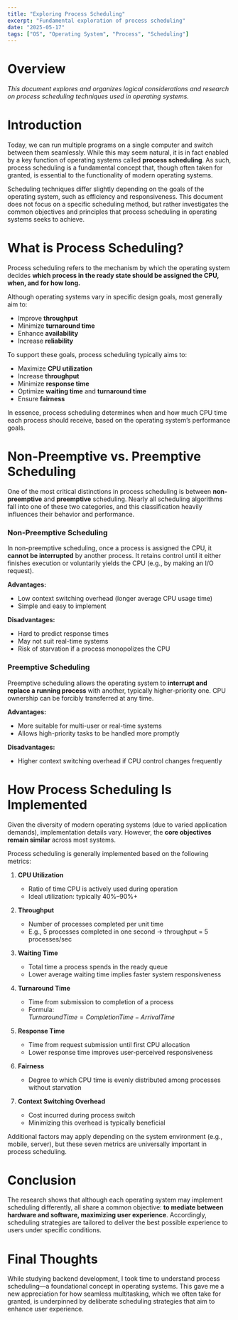 ```yaml
---
title: "Exploring Process Scheduling"
excerpt: "Fundamental exploration of process scheduling"
date: "2025-05-17"
tags: ["OS", "Operating System", "Process", "Scheduling"]
---
```



# Overview
*This document explores and organizes logical considerations and research on process scheduling techniques used in operating systems.*


# Introduction
Today, we can run multiple programs on a single computer and switch between them seamlessly. While this may seem natural, it is in fact enabled by a key function of operating systems called **process scheduling**. As such, process scheduling is a fundamental concept that, though often taken for granted, is essential to the functionality of modern operating systems.

Scheduling techniques differ slightly depending on the goals of the operating system, such as efficiency and responsiveness. This document does not focus on a specific scheduling method, but rather investigates the common objectives and principles that process scheduling in operating systems seeks to achieve.


# What is Process Scheduling?
Process scheduling refers to the mechanism by which the operating system decides **which process in the ready state should be assigned the CPU, when, and for how long.**

Although operating systems vary in specific design goals, most generally aim to:

- Improve **throughput**
- Minimize **turnaround time**
- Enhance **availability**
- Increase **reliability**

To support these goals, process scheduling typically aims to:

- Maximize **CPU utilization**
- Increase **throughput**
- Minimize **response time**
- Optimize **waiting time** and **turnaround time**
- Ensure **fairness**

In essence, process scheduling determines when and how much CPU time each process should receive, based on the operating system’s performance goals.


# Non-Preemptive vs. Preemptive Scheduling
One of the most critical distinctions in process scheduling is between **non-preemptive** and **preemptive** scheduling. Nearly all scheduling algorithms fall into one of these two categories, and this classification heavily influences their behavior and performance.
### Non-Preemptive Scheduling
In non-preemptive scheduling, once a process is assigned the CPU, it **cannot be interrupted** by another process. It retains control until it either finishes execution or voluntarily yields the CPU (e.g., by making an I/O request).

**Advantages:**
- Low context switching overhead (longer average CPU usage time)
- Simple and easy to implement

**Disadvantages:**
- Hard to predict response times
- May not suit real-time systems
- Risk of starvation if a process monopolizes the CPU

### Preemptive Scheduling
Preemptive scheduling allows the operating system to **interrupt and replace a running process** with another, typically higher-priority one. CPU ownership can be forcibly transferred at any time.

**Advantages:**
- More suitable for multi-user or real-time systems
- Allows high-priority tasks to be handled more promptly

**Disadvantages:**
- Higher context switching overhead if CPU control changes frequently


# How Process Scheduling Is Implemented
Given the diversity of modern operating systems (due to varied application demands), implementation details vary. However, the **core objectives remain similar** across most systems.

Process scheduling is generally implemented based on the following metrics:
1. **CPU Utilization**
    - Ratio of time CPU is actively used during operation
    - Ideal utilization: typically 40%–90%+
        
2. **Throughput**
    - Number of processes completed per unit time
    - E.g., 5 processes completed in one second → throughput = 5 processes/sec
        
3. **Waiting Time**
    - Total time a process spends in the ready queue
    - Lower average waiting time implies faster system responsiveness
        
4. **Turnaround Time**
    - Time from submission to completion of a process
    - Formula:  
        $Turnaround Time = Completion Time - Arrival Time$
        
5. **Response Time**
    - Time from request submission until first CPU allocation
    - Lower response time improves user-perceived responsiveness
        
6. **Fairness**
    - Degree to which CPU time is evenly distributed among processes without starvation
        
7. **Context Switching Overhead**
    - Cost incurred during process switch
    - Minimizing this overhead is typically beneficial

Additional factors may apply depending on the system environment (e.g., mobile, server), but these seven metrics are universally important in process scheduling.


# Conclusion
The research shows that although each operating system may implement scheduling differently, all share a common objective: **to mediate between hardware and software, maximizing user experience**. Accordingly, scheduling strategies are tailored to deliver the best possible experience to users under specific conditions.


# Final Thoughts
While studying backend development, I took time to understand process scheduling—a foundational concept in operating systems. This gave me a new appreciation for how seamless multitasking, which we often take for granted, is underpinned by deliberate scheduling strategies that aim to enhance user experience.
